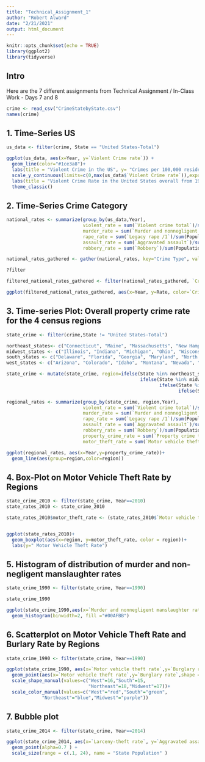 ---
title: "Technical_Assignment_1"
author: "Robert Alward"
date: "2/21/2021"
output: html_document
---

```{r setup, include=FALSE}
knitr::opts_chunk$set(echo = TRUE)
library(ggplot2)
library(tidyverse)
```

## Intro

Here are the 7 different assignments from Technical Assignment / In-Class Work - Days 7 and 8

```{r intro, include=FALSE}
crime <- read_csv("CrimeStatebyState.csv")
names(crime)
```

## 1. Time-Series US

```{r 1.Time-Series, warning=FALSE, message=FALSE, results='hide'}
us_data <- filter(crime, State == "United States-Total")

ggplot(us_data, aes(x=Year, y=`Violent Crime rate`)) +
  geom_line(color="#1ce3a8")+
  labs(title = "Violent Crime in the US", y= "Crimes per 100,000 residents") +
  scale_y_continuous(limits=c(0,max(us_data$`Violent Crime rate`)),expand=c(0,0)) +
  labs(title = "Violent Crime Rate in the United States overall from 1960 to 2014")
  theme_classic()

```

## 2. Time-Series Crime Category


```{r 2. Time-Series Crime Category, warning=FALSE, message=FALSE, results='hide'}
national_rates <- summarize(group_by(us_data,Year),
                            violent_rate = sum(`Violent crime total`)/sum(Population)*100000,
                            murder_rate = sum(`Murder and nonnegligent Manslaughter`)/sum(Population)*100000,
                            rape_rate = sum(`Legacy rape /1`)/sum(Population)*100000,
                            assault_rate = sum(`Aggravated assault`)/sum(Population)*100000,
                            robbery_rate = sum(`Robbery`)/sum(Population)*100000)

national_rates_gathered <- gather(national_rates, key="Crime Type", value="Rate",-c(Year))

?filter

filtered_national_rates_gathered <- filter(national_rates_gathered, `Crime Type` != "violent_rate")

ggplot(filtered_national_rates_gathered, aes(x=Year, y=Rate, color=`Crime Type`))+geom_line()

```

## 3. Time-series Plot: Overall property crime rate for the 4 census regions


```{r 3. Time-Series on Overall Property Crime by Regions,  warning=FALSE, message=FALSE, results='hide'}

state_crime <- filter(crime,State != "United States-Total")

northeast_states<- c("Connecticut", "Maine", "Massachusetts", "New Hampshire", "Rhode Island", "Vermont", "New Jersey", "New York", "Pennsylvania")
midwest_states <- c("Illinois", "Indiana", "Michigan", "Ohio", "Wisconsin", "Iowa", "Kansas", "Minnesota", "Missouri", "Nebraska", "North Dakota", "South Dakota")
south_states <- c("Delaware", "Florida", "Georgia", "Maryland", "North Carolina", "South Carolina", "Virginia", "District of Columbia", "West Virginia", "Alabama", "Kentucky", "Mississippi", "Tennessee", "Arkansas", "Louisiana", "Oklahoma", "Texas")
west_states <- c("Arizona", "Colorado", "Idaho", "Montana", "Nevada", "New Mexico", "Utah", "Wyoming", "Alaska", "California", "Hawaii", "Oregon", "Washington")

state_crime <- mutate(state_crime, region=ifelse(State %in% northeast_states, "Northeast",
                                                 ifelse(State %in% midwest_states, "Midwest",
                                                        ifelse(State %in% south_states, "South",
                                                               ifelse(State %in% west_states, "West","NA")))))

regional_rates <- summarize(group_by(state_crime, region,Year),
                            violent_rate = sum(`Violent crime total`)/sum(Population)*100000,
                            murder_rate = sum(`Murder and nonnegligent Manslaughter`)/sum(Population)*100000,
                            rape_rate = sum(`Legacy rape /1`)/sum(Population)*100000,
                            assault_rate = sum(`Aggravated assault`)/sum(Population)*100000,
                            robbery_rate = sum(`Robbery`)/sum(Population)*100000,
                            property_crime_rate = sum(`Property crime total`)/sum(Population)*100000,
                            motor_theft_rate = sum(`Motor vehicle theft`)/sum(Population)*100000)

ggplot(regional_rates, aes(x=Year,y=property_crime_rate))+
  geom_line(aes(group=region,color=region))

```

## 4. Box-Plot on Motor Vehicle Theft Rate by Regions

```{r 4. Box-Plot on Motor Vehicle Theft Rate by Regions,  warning=FALSE, message=FALSE, results='hide'}


state_crime_2010 <- filter(state_crime, Year==2010)
state_rates_2010 <- state_crime_2010

state_rates_2010$motor_theft_rate <- (state_rates_2010$`Motor vehicle theft`/(state_rates_2010$Population)*100000)


ggplot(state_rates_2010)+
  geom_boxplot(aes(x=region, y=motor_theft_rate, color = region))+
  labs(y=" Motor Vehicle Theft Rate")


```


## 5. Histogram of distribution of murder and non-negligent manslaughter rates


```{r 5. Box-Plot on Manslaughter and Murder by Regions,  warning=FALSE, message=FALSE, results='hide'}

state_crime_1990 <- filter(state_crime, Year==1990)

state_crime_1990

ggplot(state_crime_1990,aes(x=`Murder and nonnegligent manslaughter rate`))+
  geom_histogram(binwidth=2, fill ="#00AFBB")

```

## 6. Scatterplot on Motor Vehicle Theft Rate and Burlary Rate by Regions

```{r 6. Scatterplot on Motor Vehicle Theft Rate and Burlary Rate by Regions,  warning=FALSE, message=FALSE, results='hide'}

state_crime_1990 <- filter(state_crime, Year==1990)

ggplot(state_crime_1990, aes(x=`Motor vehicle theft rate`,y=`Burglary rate`)) +
  geom_point(aes(x=`Motor vehicle theft rate`,y=`Burglary rate`,shape = region, color = region),size=3)+
  scale_shape_manual(values=c("West"=16,"South"=15,
                              "Northeast"=18,"Midwest"=17))+
  scale_color_manual(values=c("West"="red","South"="green",
             "Northeast"="blue","Midwest"="purple"))
```

## 7. Bubble plot

```{r 7. Bubble plot,  warning=FALSE, message=FALSE, results='hide'}
state_crime_2014 <- filter(state_crime, Year==2014)

ggplot(state_crime_2014, aes(x=`Larceny-theft rate`, y=`Aggravated assault rate`, size = Population)) +
  geom_point(alpha=0.7 ) +
  scale_size(range = c(.1, 24), name = "State Population" ) 

```